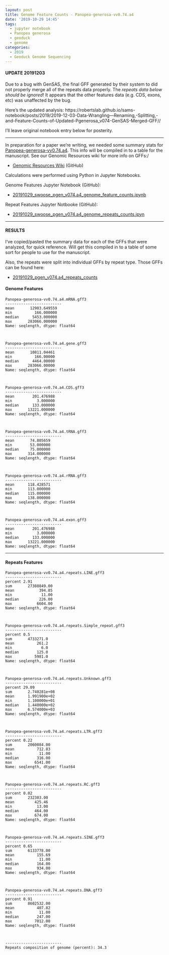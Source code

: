 ```yaml
---
layout: post
title: Genome Feature Counts - Panopea-generosa-vv0.74.a4
date: '2019-10-29 14:45'
tags:
  - jupyter notebook
  - Panopea generosa
  - geoduck
  - genome
categories:
  - 2019
  - Geoduck Genome Sequencing
---
```

#### UPDATE 20191203

Due to a bug with GenSAS, the final GFF generated by their system to did not properly merge all of the repeats data properly. The _repeats data below should be ignored_! It appears that the other features data (e.g. CDS, exons, etc) was unaffected by the bug.

Here's the updated analysis: https://robertslab.github.io/sams-notebook/posts/2019/2019-12-03-Data-Wrangling---Renaming,-Splitting,-and-Feature-Counts-of-Updated-Pgenerosa_v074-GenSAS-Merged-GFF//

I'll leave original notebook entry below for posterity.

---

In preparation for a paper we're writing, we needed some summary stats for [Panopea-generosa-vv0.74.a4](https://robertslab.github.io/sams-notebook/posts/2019/2019-09-28-Genome-Annotation---Pgenerosa_v074-a4-Using-GenSAS/). This info will be compiled in to a table for the manuscript. See our Genomic Resources wiki for more info on GFFs:/

- [Genomic Resources Wiki](https://github.com/RobertsLab/resources/wiki/Genomic-Resources) (GitHub)

Calculations were performed using Python in  Jupyter Notebooks.

Genome Features Jupyter Notebook (GitHub):

 - [20191029_swoose_pgen_v074.a4_genome_feature_counts.ipynb](https://github.com/RobertsLab/code/blob/master/notebooks/sam/20191029_swoose_pgen_v074.a4_genome_feature_counts.ipynb)

 Repeat Features Jupyter Notbooke (GitHub):

 - [20191029_swoose_pgen_v074.a4_genome_repeats_counts.ipyn](https://github.com/RobertsLab/code/blob/master/notebooks/sam/20191029_swoose_pgen_v074.a4_genome_repeats_counts.ipynb)

---

#### RESULTS

I've copied/pasted the summary data for each of the GFFs that were analyzed, for quick reference. Will get this compiled in to a table of some sort for people to use for the manuscript.

Also, the repeats were split into individual GFFs by repeat type. Those GFFs can be found here:

- [20191029_pgen_v074.a4_repeats_counts](https://gannet.fish.washington.edu/Atumefaciens/20191029_pgen_v074.a4_repeats_counts/)


#### Genome Features
```
Panopea-generosa-vv0.74.a4.mRNA.gff3
-------------------------
mean       12903.649559
min          166.000000
median      5453.000000
max       283066.000000
Name: seqlength, dtype: float64



Panopea-generosa-vv0.74.a4.gene.gff3
-------------------------
mean       10811.04461
min          166.00000
median      4464.00000
max       283066.00000
Name: seqlength, dtype: float64



Panopea-generosa-vv0.74.a4.CDS.gff3
-------------------------
mean        201.476988
min           3.000000
median      133.000000
max       13221.000000
Name: seqlength, dtype: float64



Panopea-generosa-vv0.74.a4.tRNA.gff3
-------------------------
mean       74.805659
min        53.000000
median     75.000000
max       314.000000
Name: seqlength, dtype: float64



Panopea-generosa-vv0.74.a4.rRNA.gff3
-------------------------
mean      118.428571
min       113.000000
median    115.000000
max       138.000000
Name: seqlength, dtype: float64



Panopea-generosa-vv0.74.a4.exon.gff3
-------------------------
mean        201.476988
min           3.000000
median      133.000000
max       13221.000000
Name: seqlength, dtype: float64
```

---

#### Repeats Features
```
Panopea-generosa-vv0.74.a4.repeats.LINE.gff3
-------------------------
percent 2.91
sum       27388849.00
mean           394.85
min             11.00
median         226.00
max           6604.00
Name: seqlength, dtype: float64



Panopea-generosa-vv0.74.a4.repeats.Simple_repeat.gff3
-------------------------
percent 0.5
sum       4733271.0
mean          261.2
min             6.0
median        125.0
max          5981.0
Name: seqlength, dtype: float64



Panopea-generosa-vv0.74.a4.repeats.Unknown.gff3
-------------------------
percent 29.09
sum       2.740281e+08
mean      1.991900e+02
min       1.100000e+01
median    1.440000e+02
max       6.574000e+03
Name: seqlength, dtype: float64



Panopea-generosa-vv0.74.a4.repeats.LTR.gff3
-------------------------
percent 0.22
sum       2060084.00
mean          712.83
min            11.00
median        316.00
max          6541.00
Name: seqlength, dtype: float64



Panopea-generosa-vv0.74.a4.repeats.RC.gff3
-------------------------
percent 0.02
sum       232303.00
mean         425.46
min           13.00
median       464.00
max          674.00
Name: seqlength, dtype: float64



Panopea-generosa-vv0.74.a4.repeats.SINE.gff3
-------------------------
percent 0.65
sum       6133778.00
mean          155.69
min            11.00
median        164.00
max           934.00
Name: seqlength, dtype: float64



Panopea-generosa-vv0.74.a4.repeats.DNA.gff3
-------------------------
percent 0.91
sum       8602532.00
mean          407.82
min            11.00
median        247.00
max          7012.00
Name: seqlength, dtype: float64



-------------------------
Repeats composition of genome (percent): 34.3
```
